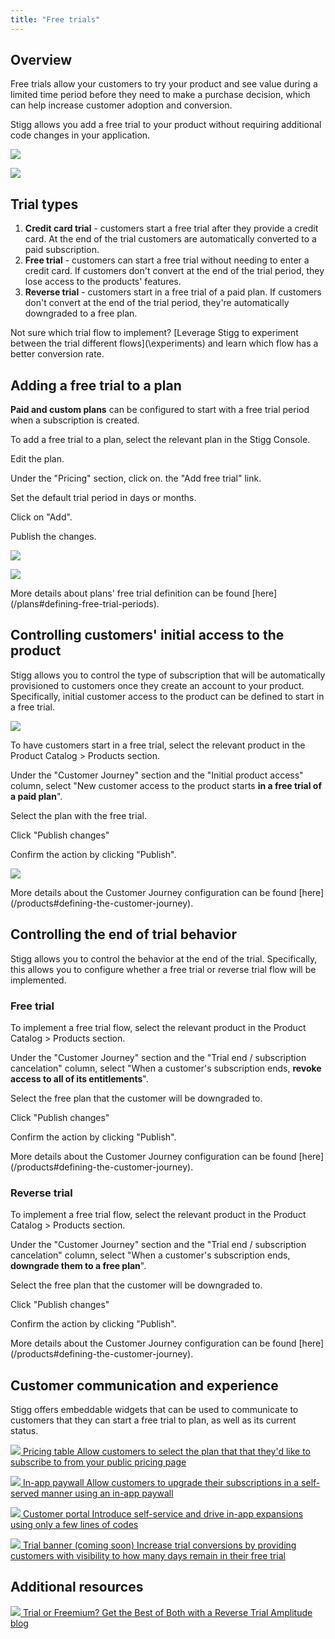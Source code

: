 ```yaml
---
title: "Free trials"
---
```


## Overview

Free trials allow your customers to try your product and see value during a limited time period before they need to make a purchase decision, which can help increase customer adoption and conversion.

Stigg allows you add a free trial to your product without requiring additional code changes in your application.

![](/images/6502b78-Screen_Shot_2022-10-19_at_22.55.14.png)

![](/images/29fcfe6-Screen_Shot_2022-10-19_at_22.55.29.png)

## Trial types

1. **Credit card trial** \- customers start a free trial after they provide a credit card. At the end of the trial customers are automatically converted to a paid subscription.
2. **Free trial** \- customers can start a free trial without needing to enter a credit card. If customers don't convert at the end of the trial period, they lose access to the products' features.
3. **Reverse trial** \- customers start in a free trial of a paid plan. If customers don't convert at the end of the trial period, they're automatically downgraded to a free plan.

<Note>
Not sure which trial flow to implement? [Leverage Stigg to experiment between the trial different flows](\experiments) and learn which flow has a better conversion rate.
</Note>

## Adding a free trial to a plan

**Paid and custom plans** can be configured to start with a free trial period when a subscription is created.

To add a free trial to a plan, select the relevant plan in the Stigg Console.

Edit the plan.

Under the "Pricing" section, click on. the "Add free trial" link.

Set the default trial period in days or months.

Click on "Add".

Publish the changes.

![](/images/7e8742e-image.png)

![](/images/7d5b8c6-image.png)

<Note>
More details about plans' free trial definition can be found [here](/plans#defining-free-trial-periods).
</Note>

## Controlling customers' initial access to the product

Stigg allows you to control the type of subscription that will be automatically provisioned to customers once they create an account to your product. Specifically, initial customer access to the product can be defined to start in a free trial.

![](/images/2a0651c-Screenshot_2023-01-17_at_15.51.04.png)

To have customers start in a free trial, select the relevant product in the Product Catalog > Products section.

Under the "Customer Journey" section and the "Initial product access" column, select "New customer access to the product starts **in a free trial of a paid plan**".

Select the plan with the free trial.

Click "Publish changes"

Confirm the action by clicking "Publish".

![](/images/aed4dfd-image.png)

<Note>
More details about the Customer Journey configuration can be found [here](/products#defining-the-customer-journey).
</Note>

## Controlling the end of trial behavior

Stigg allows you to control the behavior at the end of the trial. Specifically, this allows you to configure whether a free trial or reverse trial flow will be implemented.

### Free trial

To implement a free trial flow, select the relevant product in the Product Catalog > Products section.

Under the "Customer Journey" section and the "Trial end / subscription cancelation" column, select "When a customer's subscription ends, **revoke access to all of its entitlements**".

Select the free plan that the customer will be downgraded to.

Click "Publish changes"

Confirm the action by clicking "Publish".

<Note>
More details about the Customer Journey configuration can be found [here](/products#defining-the-customer-journey).
</Note>

### Reverse trial

To implement a free trial flow, select the relevant product in the Product Catalog > Products section.

Under the "Customer Journey" section and the "Trial end / subscription cancelation" column, select "When a customer's subscription ends, **downgrade them to a free plan**".

Select the free plan that the customer will be downgraded to.

Click "Publish changes"

Confirm the action by clicking "Publish".

<Note>
More details about the Customer Journey configuration can be found [here](/products#defining-the-customer-journey).
</Note>

## Customer communication and experience

Stigg offers embeddable widgets that can be used to communicate to customers that they can start a free trial to plan, as well as its current status.

[ ![](/images/6b08ea4-Group_17013.png)  Pricing table Allow customers to select the plan that that they'd like to subscribe to from your public pricing page ](react-sdk#rendering-pricing-tables) 

  
[ ![](/images/1bf91dd-Group_17013_1.png)  In-app paywall Allow customers to upgrade their subscriptions in a self-served manner using an in-app paywall ](/react-sdk#rendering-pricing-tables) 

  
[ ![](/images/5531b6c-Group_16979.png)  Customer portal Introduce self-service and drive in-app expansions using only a few lines of codes ](/react-sdk#rendering-a-customer-portal) 

  
[ ![](/images/39d3f09-Frame_16984_1.png)  Trial banner (coming soon) Increase trial conversions by providing customers with visibility to how many days remain in their free trial ](#) 

## Additional resources

[ ![](/images/5e1190b-amplitude-logo-67DFD43C34-seeklogo.com.png)  Trial or Freemium? Get the Best of Both with a Reverse Trial Amplitude blog ](https://amplitude.com/blog/reverse-trial) 


